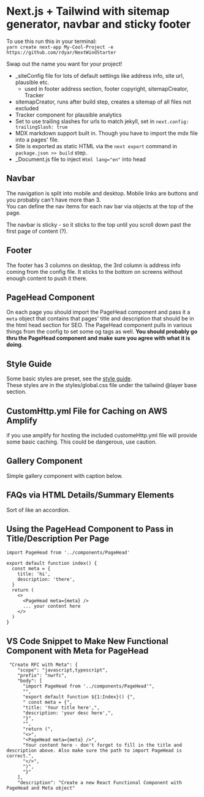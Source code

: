 # Next.js + Tailwind with sitemap generator, navbar and sticky footer

To use this run this in your terminal:  
`yarn create next-app My-Cool-Project -e https://github.com/rdyar/NextWindStarter`

Swap out the name you want for your project!

- \_siteConfig file for lots of default settings like address info, site url, plausible etc.
  - used in footer address section, footer copyright, sitemapCreator, Tracker
- sitemapCreator, runs after build step, creates a sitemap of all files not excluded
- Tracker component for plausible analytics
- Set to use trailing slashes for urls to match jekyll, set in `next.config: trailingSlash: true`
- MDX markdown support built in. Though you have to import the mdx file into a pages' file.
- Site is exported as static HTML via the `next export` command in `package.json >> build` step.
- \_Document.js file to inject `Html lang="en"` into head

## Navbar

The navigation is split into mobile and desktop. Mobile links are buttons and you probably can't have more than 3.  
You can define the nav items for each nav bar via objects at the top of the page.

The navbar is sticky - so it sticks to the top until you scroll down past the first page of content (?).

## Footer

The footer has 3 columns on desktop, the 3rd column is address info coming from the config file. It sticks to the bottom on screens without enough content to push it there.

## PageHead Component

On each page you should import the PageHead component and pass it a `meta` object that contains that pages' title and description that should be in the html head section for SEO. The PageHead component pulls in various things from the config to set some og tags as well. **You should probably go thru the PageHead component and make sure you agree with what it is doing**.

## Style Guide

Some basic styles are preset, see the [style guide](/samples/style-guide/).  
These styles are in the styles/global.css file under the tailwind @layer base section.

## CustomHttp.yml File for Caching on AWS Amplify

if you use amplify for hosting the included customeHttp.yml file will provide some basic caching. This could be dangerous, use caution.

## Gallery Component

Simple gallery component with caption below.

## FAQs via HTML Details/Summary Elements

Sort of like an accordion.

## Using the PageHead Component to Pass in Title/Description Per Page

```
import PageHead from '../components/PageHead'

export default function index() {
  const meta = {
    title: 'hi',
    description: 'there',
  }
  return (
    <>
      <PageHead meta={meta} />
      ... your content here
    </>
  )
}
```

## VS Code Snippet to Make New Functional Component with Meta for PageHead

```
 "Create RFC with Meta": {
    "scope": "javascript,typescript",
    "prefix": "nwrfc",
    "body": [
      "import PageHead from '../components/PageHead'",
      "",
      "export default function ${1:Index}() {",
      " const meta = {",
      "title: 'Your title here',",
      "description: 'your desc here',",
      "}",
      "",
      "return (",
      "<>",
      "<PageHead meta={meta} />",
      "Your content here - don't forget to fill in the title and description above. Also make sure the path to import PageHead is correct.",
      "</>",
      ")",
      "}"
    ],
    "description": "Create a new React Functional Component with PageHead and Meta object"
```
